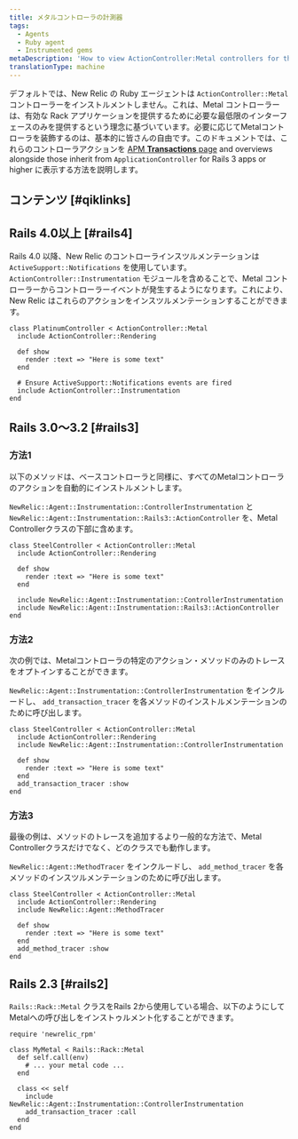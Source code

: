 ```yaml
---
title: メタルコントローラの計測器
tags:
  - Agents
  - Ruby agent
  - Instrumented gems
metaDescription: 'How to view ActionController:Metal controllers for the Ruby agent in New Relic''s user interface.'
translationType: machine
---
```


デフォルトでは、New Relic の Ruby エージェントは `ActionController::Metal` コントローラーをインストルメントしません。これは、Metal コントローラーは、有効な Rack アプリケーションを提供するために必要な最低限のインターフェースのみを提供するという理念に基づいています。必要に応じてMetalコントローラを装飾するのは、基本的に皆さんの自由です。このドキュメントでは、これらのコントローラアクションを [APM **Transactions** page](/docs/apm/applications-menu/monitoring/transactions-page) and overviews alongside those inherit from `ApplicationController` for Rails 3 apps or higher に表示する方法を説明します。

## コンテンツ [#qiklinks]

## Rails 4.0以上 [#rails4]

Rails 4.0 以降、New Relic のコントローラインスツルメンテーションは `ActiveSupport::Notifications` を使用しています。 `ActionController::Instrumentation` モジュールを含めることで、Metal コントローラーからコントローラーイベントが発生するようになります。これにより、New Relic はこれらのアクションをインスツルメンテーションすることができます。

```
class PlatinumController < ActionController::Metal
  include ActionController::Rendering

  def show
    render :text => "Here is some text"
  end

  # Ensure ActiveSupport::Notifications events are fired
  include ActionController::Instrumentation
end
```

## Rails 3.0～3.2 [#rails3]

### 方法1

以下のメソッドは、ベースコントローラと同様に、すべてのMetalコントローラのアクションを自動的にインストルメントします。

`NewRelic::Agent::Instrumentation::ControllerInstrumentation` と `NewRelic::Agent::Instrumentation::Rails3::ActionController` を、Metal Controllerクラスの下部に含めます。

```
class SteelController < ActionController::Metal
  include ActionController::Rendering

  def show
    render :text => "Here is some text"
  end

  include NewRelic::Agent::Instrumentation::ControllerInstrumentation
  include NewRelic::Agent::Instrumentation::Rails3::ActionController
end
```

### 方法2

次の例では、Metalコントローラの特定のアクション・メソッドのみのトレースをオプトインすることができます。

`NewRelic::Agent::Instrumentation::ControllerInstrumentation` をインクルードし、 `add_transaction_tracer` を各メソッドのインストルメンテーションのために呼び出します。

```
class SteelController < ActionController::Metal
  include ActionController::Rendering
  include NewRelic::Agent::Instrumentation::ControllerInstrumentation

  def show
    render :text => "Here is some text"
  end
  add_transaction_tracer :show
end
```

### 方法3

最後の例は、メソッドのトレースを追加するより一般的な方法で、Metal Controllerクラスだけでなく、どのクラスでも動作します。

`NewRelic::Agent::MethodTracer` をインクルードし、 `add_method_tracer` を各メソッドのインスツルメンテーションのために呼び出します。

```
class SteelController < ActionController::Metal
  include ActionController::Rendering
  include NewRelic::Agent::MethodTracer

  def show
    render :text => "Here is some text"
  end
  add_method_tracer :show
end
```

## Rails 2.3 [#rails2]

`Rails::Rack::Metal` クラスをRails 2から使用している場合、以下のようにしてMetalへの呼び出しをインストゥルメント化することができます。

```
require 'newrelic_rpm'

class MyMetal < Rails::Rack::Metal
  def self.call(env)
    # ... your metal code ...
  end

  class << self
    include NewRelic::Agent::Instrumentation::ControllerInstrumentation
    add_transaction_tracer :call
  end
end
```
